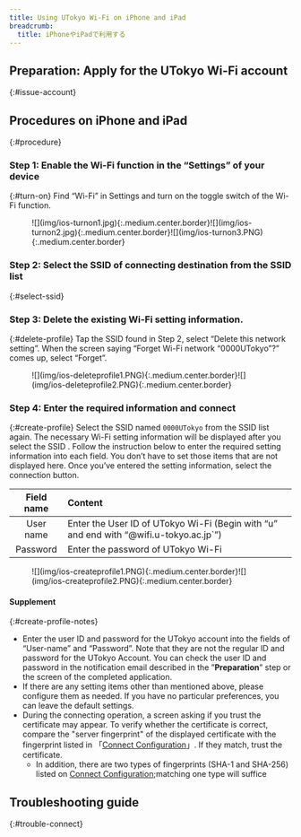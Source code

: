 ```yaml
---
title: Using UTokyo Wi-Fi on iPhone and iPad
breadcrumb:
  title: iPhoneやiPadで利用する
---
```



<Mfa100 />

<Intro kindOfTerminal="iPhones and iPads" confirmedTerminal="（iPhoneSE (2nd generation) with iOS 16.5））"/>

##  Preparation: Apply for the UTokyo Wi-Fi account
{:#issue-account}
<IssueAccount />

## Procedures on iPhone and iPad
{:#procedure}
### Step 1: Enable the Wi-Fi function in the “Settings” of your device
{:#turn-on}
Find “Wi-Fi” in Settings and turn on the toggle switch of the Wi-Fi function.
<figure class="gallery">![](img/ios-turnon1.jpg){:.medium.center.border}![](img/ios-turnon2.jpg){:.medium.center.border}![](img/ios-turnon3.PNG){:.medium.center.border}</figure>

### Step 2: Select the SSID of connecting destination from the SSID list
{:#select-ssid}
<SelectSsid  userIdField="user-name"/>

### Step 3: Delete the existing Wi-Fi setting information.
{:#delete-profile}
<DeleteProfile  userIdField="user-name"/>
Tap the SSID found in Step 2, select “Delete this network setting”. When the screen saying “Forget Wi-Fi network “0000UTokyo”?” comes up, select “Forget”.
<figure class="gallery">![](img/ios-deleteprofile1.PNG){:.medium.center.border}![](img/ios-deleteprofile2.PNG){:.medium.center.border}</figure>

### Step 4: Enter the required information and connect
{:#create-profile}
Select the SSID named `0000UTokyo` from the SSID list again.
The necessary Wi-Fi setting information will be displayed after you select the SSID . Follow the instruction below to enter the required setting information into each field. You don’t have to set those items that are not displayed here. Once you’ve entered the setting information, select the connection button.

| Field name     | Content     |
| :-----------: | :------------------- |
| User name       | Enter the User ID of UTokyo Wi-Fi (Begin with “u” and end with “@wifi.u-tokyo.ac.jp`”) |
| Password       | Enter the password of UTokyo Wi-Fi     |

<figure class="gallery">![](img/ios-createprofile1.PNG){:.medium.center.border}![](img/ios-createprofile2.PNG){:.medium.center.border}</figure>

#### Supplement
{:#create-profile-notes}
* Enter the user ID and password for the UTokyo account into the fields of “User-name” and “Password”. Note that they are not the regular ID and password for the UTokyo Account. You can check the user ID and password in the notification email described in the ”**Preparation**” step or the screen of the completed application.
* If there are any setting items other than mentioned above, please configure them as needed. If you have no particular preferences, you can leave the default settings.
* During the connecting operation, a screen asking if you trust the certificate may appear. To verify whether the certificate is correct, compare the "server fingerprint" of the displayed certificate with the fingerprint listed in 「[Connect Configuration](/utokyo_wifi/#connect-configuration)」. If they match, trust the certificate.
    * In addition, there are two types of fingerprints (SHA-1 and SHA-256) listed on [Connect Configuration](/utokyo_wifi/#connect-configuration);matching one type will suffice

## Troubleshooting guide
{:#trouble-connect}
<TroubleConnect />
